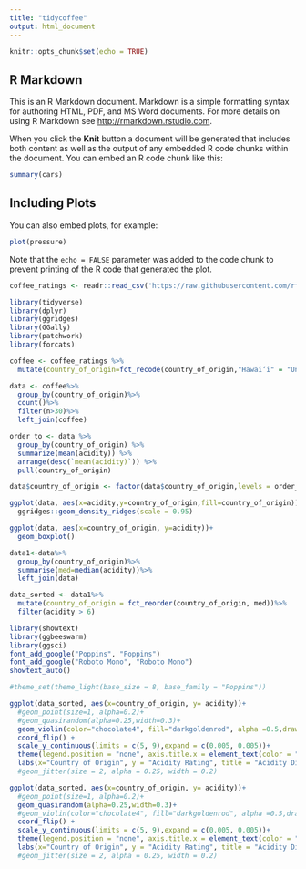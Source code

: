 ```yaml
---
title: "tidycoffee"
output: html_document
---
```


```r
knitr::opts_chunk$set(echo = TRUE)
```

## R Markdown

This is an R Markdown document. Markdown is a simple formatting syntax for authoring HTML, PDF, and MS Word documents. For more details on using R Markdown see <http://rmarkdown.rstudio.com>.

When you click the **Knit** button a document will be generated that includes both content as well as the output of any embedded R code chunks within the document. You can embed an R code chunk like this:

```r
summary(cars)
```

## Including Plots

You can also embed plots, for example:

```r
plot(pressure)
```

Note that the `echo = FALSE` parameter was added to the code chunk to prevent printing of the R code that generated the plot.
```r
coffee_ratings <- readr::read_csv('https://raw.githubusercontent.com/rfordatascience/tidytuesday/master/data/2020/2020-07-07/coffee_ratings.csv')

```
```r
library(tidyverse)
library(dplyr)
library(ggridges)
library(GGally)
library(patchwork)
library(forcats)

coffee <- coffee_ratings %>%
  mutate(country_of_origin=fct_recode(country_of_origin,"Hawai‘i" = "United States (Hawaii)","Tanzania"="Tanzania, United Republic Of"))
```
```r
data <- coffee%>%
  group_by(country_of_origin)%>%
  count()%>%
  filter(n>30)%>%
  left_join(coffee)

order_to <- data %>%
  group_by(country_of_origin) %>%
  summarize(mean(acidity)) %>%
  arrange(desc(`mean(acidity)`)) %>%
  pull(country_of_origin)
```
```r
data$country_of_origin <- factor(data$country_of_origin,levels = order_to)
```
```r
ggplot(data, aes(x=acidity,y=country_of_origin,fill=country_of_origin)) +
  ggridges::geom_density_ridges(scale = 0.95) 

```
```r
ggplot(data, aes(x=country_of_origin, y=acidity))+
  geom_boxplot()
```
```r
data1<-data%>%
  group_by(country_of_origin)%>%
  summarise(med=median(acidity))%>%
  left_join(data)
```


```r
data_sorted <- data1%>%
  mutate(country_of_origin = fct_reorder(country_of_origin, med))%>%
  filter(acidity > 6)

```
```r
library(showtext)
library(ggbeeswarm)
library(ggsci)
font_add_google("Poppins", "Poppins")
font_add_google("Roboto Mono", "Roboto Mono")
showtext_auto()

#theme_set(theme_light(base_size = 8, base_family = "Poppins"))

ggplot(data_sorted, aes(x=country_of_origin, y= acidity))+
  #geom_point(size=1, alpha=0.2)+
  #geom_quasirandom(alpha=0.25,width=0.3)+
  geom_violin(color="chocolate4", fill="darkgoldenrod", alpha =0.5,draw_quantiles = c(0.5))+
  coord_flip() +
  scale_y_continuous(limits = c(5, 9),expand = c(0.005, 0.005))+
  theme(legend.position = "none", axis.title.x = element_text(color = "black", size = 10, vjust = -0.35, margin = margin(10,0,10,0)), axis.title.y = element_text(color= "black", size = 10, vjust =0.35, margin = margin(0,10,0,10)), panel.background = element_rect( fill= "bisque2"), plot.background = element_rect( fill = "bisque2"),axis.text.x = element_text(color="black"), axis.text.y = element_text(color="black"), panel.grid.major = element_blank(), panel.grid.minor = element_blank(),plot.title= element_text(size=14,face = "bold", margin = margin(10,0,5,0)))+
  labs(x="Country of Origin", y = "Acidity Rating", title = "Acidity Distribution of Coffee by Country",subtitle = "Only countries with n>30 were included")
  #geom_jitter(size = 2, alpha = 0.25, width = 0.2)
```



```r
ggplot(data_sorted, aes(x=country_of_origin, y= acidity))+
  #geom_point(size=1, alpha=0.2)+
  geom_quasirandom(alpha=0.25,width=0.3)+
  #geom_violin(color="chocolate4", fill="darkgoldenrod", alpha =0.5,draw_quantiles = c(0.5))+
  coord_flip() +
  scale_y_continuous(limits = c(5, 9),expand = c(0.005, 0.005))+
  theme(legend.position = "none", axis.title.x = element_text(color = "black", size = 10, vjust = -0.35, margin = margin(10,0,10,0)), axis.title.y = element_text(color= "black", size = 10, vjust =0.35, margin = margin(0,10,0,10)), panel.background = element_rect( fill= "bisque2"), plot.background = element_rect( fill = "bisque2"),axis.text.x = element_text(color="black"), axis.text.y = element_text(color="black"), panel.grid.major = element_blank(), panel.grid.minor = element_blank(),plot.title= element_text(size=14,face = "bold", margin = margin(10,0,5,0)))+
  labs(x="Country of Origin", y = "Acidity Rating", title = "Acidity Distribution of Coffee by Country",subtitle = "Only countries with n>30 were included")
  #geom_jitter(size = 2, alpha = 0.25, width = 0.2)
```



















